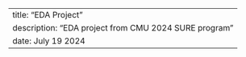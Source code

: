 ---
title: "EDA Project"
description: "EDA project from CMU 2024 SURE program"
date: July 19 2024
---